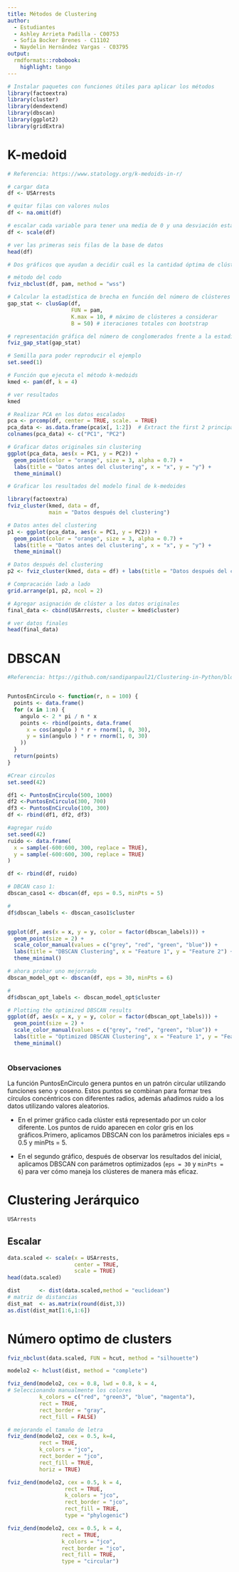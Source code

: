 ```yaml
---
title: Métodos de Clustering
author: 
  - Estudiantes
  - Ashley Arrieta Padilla - C00753
  - Sofía Bocker Brenes - C11102
  - Naydelin Hernández Vargas - C03795
output: 
  rmdformats::robobook:
    highlight: tango
---
```


```r
# Instalar paquetes con funciones útiles para aplicar los métodos
library(factoextra)
library(cluster)
library(dendextend)
library(dbscan)
library(ggplot2)
library(gridExtra)
```

# K-medoid

```r
# Referencia: https://www.statology.org/k-medoids-in-r/

# cargar data
df <- USArrests

# quitar filas con valores nulos
df <- na.omit(df)

# escalar cada variable para tener una media de 0 y una desviación estándar de 1
df <- scale(df)

# ver las primeras seis filas de la base de datos
head(df)
```

```r
# Dos gráficos que ayudan a decidir cuál es la cantidad óptima de clústers

# método del codo
fviz_nbclust(df, pam, method = "wss")
```

```r
# Calcular la estadística de brecha en función del número de clústeres
gap_stat <- clusGap(df,
                    FUN = pam,
                    K.max = 10, # máximo de clústeres a considerar
                    B = 50) # iteraciones totales con bootstrap

# representación gráfica del número de conglomerados frente a la estadística de brecha
fviz_gap_stat(gap_stat)
```

```r
# Semilla para poder reproducir el ejemplo
set.seed(1)

# Función que ejecuta el método k-medoids
kmed <- pam(df, k = 4)

# ver resultados
kmed
```

```r
# Realizar PCA en los datos escalados
pca <- prcomp(df, center = TRUE, scale. = TRUE)
pca_data <- as.data.frame(pca$x[, 1:2])  # Extract the first 2 principal components
colnames(pca_data) <- c("PC1", "PC2")

# Graficar datos originales sin clustering
ggplot(pca_data, aes(x = PC1, y = PC2)) +
  geom_point(color = "orange", size = 3, alpha = 0.7) +
  labs(title = "Datos antes del clustering", x = "x", y = "y") +
  theme_minimal()
```


```r
# Graficar los resultados del modelo final de k-medoides

library(factoextra)
fviz_cluster(kmed, data = df, 
             main = "Datos después del clustering")
```

```r
# Datos antes del clustering
p1 <- ggplot(pca_data, aes(x = PC1, y = PC2)) +
  geom_point(color = "orange", size = 3, alpha = 0.7) +
  labs(title = "Datos antes del clustering", x = "x", y = "y") +
  theme_minimal()

# Datos después del clustering
p2 <- fviz_cluster(kmed, data = df) + labs(title = "Datos después del clustering")

# Compracación lado a lado
grid.arrange(p1, p2, ncol = 2)
```

```r
# Agregar asignación de clúster a los datos originales
final_data <- cbind(USArrests, cluster = kmed$cluster)

# ver datos finales
head(final_data)
```

# DBSCAN

```r
#Referencia: https://github.com/sandipanpaul21/Clustering-in-Python/blob/master/11_DBScan_Clustering.ipynb


PuntosEnCirculo <- function(r, n = 100) {
  points <- data.frame()
  for (x in 1:n) {
    angulo <- 2 * pi / n * x
    points <- rbind(points, data.frame(
      x = cos(angulo ) * r + rnorm(1, 0, 30),
      y = sin(angulo ) * r + rnorm(1, 0, 30)
    ))
  }
  return(points)
}

#Crear circulos 
set.seed(42)

df1 <- PuntosEnCirculo(500, 1000)   
df2 <-PuntosEnCirculo(300, 700)    
df3 <- PuntosEnCirculo(100, 300)    
df <- rbind(df1, df2, df3)

#agregar ruido
set.seed(42)
ruido <- data.frame(
  x = sample(-600:600, 300, replace = TRUE),
  y = sample(-600:600, 300, replace = TRUE)
)

df <- rbind(df, ruido)

# DBCAN caso 1:
dbscan_caso1 <- dbscan(df, eps = 0.5, minPts = 5)

#
df$dbscan_labels <- dbscan_caso1$cluster


ggplot(df, aes(x = x, y = y, color = factor(dbscan_labels))) +
  geom_point(size = 2) +
  scale_color_manual(values = c("grey", "red", "green", "blue")) +
  labs(title = "DBSCAN Clustering", x = "Feature 1", y = "Feature 2") +
  theme_minimal()

# ahora probar uno mejorrado
dbscan_model_opt <- dbscan(df, eps = 30, minPts = 6)

# 
df$dbscan_opt_labels <- dbscan_model_opt$cluster

# Plotting the optimized DBSCAN results
ggplot(df, aes(x = x, y = y, color = factor(dbscan_opt_labels))) +
  geom_point(size = 2) +
  scale_color_manual(values = c("grey", "red", "green", "blue")) +
  labs(title = "Optimized DBSCAN Clustering", x = "Feature 1", y = "Feature 2") +
  theme_minimal()



```
### Observaciones

La función PuntosEnCirculo genera puntos en un patrón circular utilizando funciones seno y coseno. Estos puntos se combinan para formar tres círculos concéntricos con diferentes radios, además añadimos ruido a los datos utilizando valores aleatorios.

-    En el primer gráfico cada clúster está representado por un color diferente. Los puntos de ruido aparecen en color gris en los gráficos.Primero, aplicamos DBSCAN con los parámetros iniciales eps = 0.5 y minPts = 5.

-   En el segundo gráfico, después de observar los resultados del inicial, aplicamos DBSCAN con parámetros optimizados (`eps = 30` y `minPts = 6`) para ver cómo maneja los clústeres de manera más eficaz.



# Clustering Jerárquico

```r
USArrests
```

## Escalar

```r
data.scaled <- scale(x = USArrests,
                     center = TRUE,
                     scale = TRUE)
head(data.scaled)
```
```r
dist      <- dist(data.scaled,method = "euclidean")
# matriz de distancias
dist_mat  <- as.matrix(round(dist,3))
as.dist(dist_mat[1:6,1:6])
```

# Número optimo de clusters

```r
fviz_nbclust(data.scaled, FUN = hcut, method = "silhouette")
```

```r
modelo2 <- hclust(dist, method = "complete")
```

```r
fviz_dend(modelo2, cex = 0.8, lwd = 0.8, k = 4,
# Seleccionando manualmente los colores
          k_colors = c("red", "green3", "blue", "magenta"),
          rect = TRUE, 
          rect_border = "gray", 
          rect_fill = FALSE)
```
```r
# mejorando el tamaño de letra
fviz_dend(modelo2, cex = 0.5, k=4, 
          rect = TRUE,  
          k_colors = "jco",
          rect_border = "jco", 
          rect_fill = TRUE, 
          horiz = TRUE)
```


```r
fviz_dend(modelo2, cex = 0.5, k = 4,
                  rect = TRUE,
                  k_colors = "jco",
                  rect_border = "jco",
                  rect_fill = TRUE,
                  type = "phylogenic")
```

```r
fviz_dend(modelo2, cex = 0.5, k = 4,
                 rect = TRUE,
                 k_colors = "jco",
                 rect_border = "jco",
                 rect_fill = TRUE,
                 type = "circular")
```


